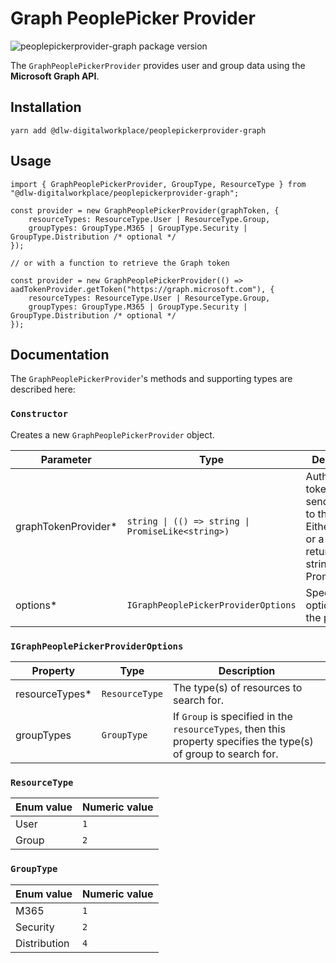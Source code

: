 
<Meta title="PeoplePickerProviders/Graph" />

# Graph PeoplePicker Provider

![peoplepickerprovider-graph package version](https://img.shields.io/github/package-json/v/dlw-digitalworkplace/dw-component-lib?filename=packages%2FpeoplePickerProviders%2Fgraph%2Fpackage.json&label=%40dlw-digitalworkplace%2Fpeoplepickerprovider-graph&logo=github)

The `GraphPeoplePickerProvider` provides user and group data using the **Microsoft Graph API**.

## Installation

```shell
yarn add @dlw-digitalworkplace/peoplepickerprovider-graph
```

## Usage

```tsx
import { GraphPeoplePickerProvider, GroupType, ResourceType } from "@dlw-digitalworkplace/peoplepickerprovider-graph";

const provider = new GraphPeoplePickerProvider(graphToken, {
	resourceTypes: ResourceType.User | ResourceType.Group,
	groupTypes: GroupType.M365 | GroupType.Security | GroupType.Distribution /* optional */
});

// or with a function to retrieve the Graph token

const provider = new GraphPeoplePickerProvider(() => aadTokenProvider.getToken("https://graph.microsoft.com"), {
	resourceTypes: ResourceType.User | ResourceType.Group,
	groupTypes: GroupType.M365 | GroupType.Security | GroupType.Distribution /* optional */
});
```

## Documentation

The `GraphPeoplePickerProvider`'s methods and supporting types are described here:

### `Constructor`

Creates a new `GraphPeoplePickerProvider` object.

| Parameter                                     | Type                                              | Description                                                                                                          |
| --------------------------------------------- | ------------------------------------------------- | -------------------------------------------------------------------------------------------------------------------- |
| graphTokenProvider<span class="req">\*</span> | `string \| (() => string \| PromiseLike<string>)` | Authentication token used to send requests to the API. Either a string, or a function returning a string or Promise. |
| options<span class="req">\*</span>            | `IGraphPeoplePickerProviderOptions`               | Specifies options for the provider.                                                                                  |

### `IGraphPeoplePickerProviderOptions`

| Property                                 | Type           | Description                                                                                                      |
| ---------------------------------------- | -------------- | ---------------------------------------------------------------------------------------------------------------- |
| resourceTypes<span class="req">\*</span> | `ResourceType` | The type(s) of resources to search for.                                                                          |
| groupTypes                               | `GroupType`    | If `Group` is specified in the `resourceTypes`, then this property specifies the type(s) of group to search for. |

### `ResourceType`

| Enum value | Numeric value |
| ---------- | ------------- |
| User       | `1`           |
| Group      | `2`           |

### `GroupType`

| Enum value   | Numeric value |
| ------------ | ------------- |
| M365         | `1`           |
| Security     | `2`           |
| Distribution | `4`           |
